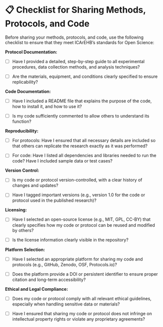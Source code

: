 # 📋 Checklist for Sharing Methods, Protocols, and Code {.unnumbered}

Before sharing your methods, protocols, and code, use the following checklist to ensure that they meet ICArEHB's standards for Open Science:

**Protocol Documentation:**

-   [ ] Have I provided a detailed, step-by-step guide to all experimental procedures, data collection methods, and analysis techniques?

-   [ ] Are the materials, equipment, and conditions clearly specified to ensure replicability?

**Code Documentation:**

-   [ ] Have I included a README file that explains the purpose of the code, how to install it, and how to use it?

-   [ ] Is my code sufficiently commented to allow others to understand its function?

**Reproducibility:**

-   [ ] For protocols: Have I ensured that all necessary details are included so that others can replicate the research exactly as it was performed?

-   [ ] For code: Have I listed all dependencies and libraries needed to run the code? Have I included sample data or test cases?

**Version Control:**

-   [ ] Is my code or protocol version-controlled, with a clear history of changes and updates?

-   [ ] Have I tagged important versions (e.g., version 1.0 for the code or protocol used in the published research)?

**Licensing:**

-   [ ] Have I selected an open-source license (e.g., MIT, GPL, CC-BY) that clearly specifies how my code or protocol can be reused and modified by others?

-   [ ] Is the license information clearly visible in the repository?

**Platform Selection:**

-   [ ] Have I selected an appropriate platform for sharing my code and protocols (e.g., GitHub, Zenodo, OSF, Protocols.io)?

-   [ ] Does the platform provide a DOI or persistent identifier to ensure proper citation and long-term accessibility?

**Ethical and Legal Compliance:**

-   [ ] Does my code or protocol comply with all relevant ethical guidelines, especially when handling sensitive data or materials?

-   [ ] Have I ensured that sharing my code or protocol does not infringe on intellectual property rights or violate any proprietary agreements?
